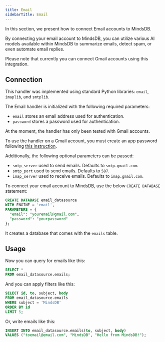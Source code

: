```yaml
---
title: Email
sidebarTitle: Email
---
```


In this section, we present how to connect Email accounts to MindsDB.

By connecting your email account to MindsDB, you can utilize various AI models available within MindsDB to summarize emails, detect spam, or even automate email replies.

<Note>
Please note that currently you can connect Gmail accounts using this integration.
</Note>

## Connection

This handler was implemented using standard Python libraries: `email`, `imaplib`, and `smtplib`.

The Email handler is initialized with the following required parameters:

* `email` stores an email address used for authentication.
* `password` stores a password used for authentication.

<Tip>
At the moment, the handler has only been tested with Gmail accounts.

To use the handler on a Gmail account, you must create an app password following [this instruction](https://support.google.com/accounts/answer/185833?hl=en).
</Tip>

Additionally, the following optional parameters can be passed:

* `smtp_server` used to send emails. Defaults to `smtp.gmail.com`.
* `smtp_port` used to send emails. Defaults to `587`.
* `imap_server` used to receive emails. Defaults to `imap.gmail.com`.

To connect your email account to MindsDB, use the below `CREATE DATABASE` statement:

```sql
CREATE DATABASE email_datasource
WITH ENGINE = 'email',
PARAMETERS = {
  "email": "youremail@gmail.com",
  "password": "yourpassword"
};
```

It creates a database that comes with the `emails` table.

## Usage

Now you can query for emails like this:

```sql
SELECT *
FROM email_datasource.emails;
```

And you can apply filters like this:

```sql
SELECT id, to, subject, body
FROM email_datasource.emails
WHERE subject = 'MindsDB'
ORDER BY id
LIMIT 5;
```

Or, write emails like this:

```sql
INSERT INTO email_datasource.emails(to, subject, body)
VALUES ("toemail@email.com", "MindsDB", "Hello from MindsDB!");
```
